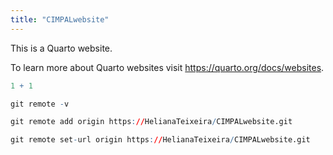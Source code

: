 ```yaml
---
title: "CIMPALwebsite"
---
```


This is a Quarto website.

To learn more about Quarto websites visit <https://quarto.org/docs/websites>.

```r
1 + 1

git remote -v

git remote add origin https://HelianaTeixeira/CIMPALwebsite.git

git remote set-url origin https://HelianaTeixeira/CIMPALwebsite.git


```
